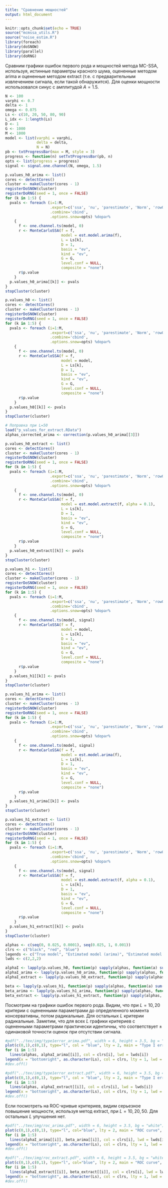 ```yaml
---
title: "Сравнение мощностей"
output: html_document
---
```


```r
knitr::opts_chunk$set(echo = TRUE)
source("mcmssa_utils.R")
source("noise_estim.R")
library(foreach)
library(doSNOW)
library(parallel)
library(doRNG)
```

Сравним графики ошибок первого рода и мощностей метода MC-SSA, используя, истинные параметры красного шума, оцененные методом arima и оцененные методом extract (т.е. с предварительным извлечением сигнала, если такой обнаружится). Для оценки мощности использовался синус с амплитудой $A=1.5$.
```r
N <- 100
varphi <- 0.7
delta <- 1
omega <- 0.075
Ls <- c(10, 20, 50, 80, 90)
L_idx <- 1:length(Ls)
D <- 1 
G <- 1000
M <- 1000
model <- list(varphi = varphi,
              delta = delta,
              N = N)
pb <- txtProgressBar(max = M, style = 3)
progress <- function(n) setTxtProgressBar(pb, n)
opts <- list(progress = progress)
signal <- signal.one.channel(N, omega, 1.5)
```

```r
p.values_h0_arima <- list()
cores <- detectCores()
cluster <- makeCluster(cores - 1)
registerDoSNOW(cluster)
registerDoRNG(seed = 1, once = FALSE)
for (k in 1:5) {
  pvals <- foreach (i=1:M, 
                    .export=c('ssa', 'nu', 'parestimate', 'Norm', 'rowQuantiles', 'reconstruct'),
                    .combine='cbind',
                    .options.snow=opts) %dopar%
    {
      f <- one.channel.ts(model, 0)
      r <- MonteCarloSSA(f = f,
                         model = est.model.arima(f),
                         L = Ls[k],
                         D = 1,
                         basis = "ev",
                         kind = "ev",
                         G = G,
                         level.conf = NULL,
                         composite = "none")
      r$p.value
    }
  p.values_h0_arima[[k]] <- pvals
}
stopCluster(cluster)
```

```r
p.values_h0 <- list()
cores <- detectCores()
cluster <- makeCluster(cores - 1)
registerDoSNOW(cluster)
registerDoRNG(seed = 1, once = FALSE)
for (k in 1:5) {
  pvals <- foreach (i=1:M,
                    .export=c('ssa', 'nu', 'parestimate', 'Norm', 'rowQuantiles', 'reconstruct'),
                    .combine='cbind',
                    .options.snow=opts) %dopar%
    {
      f <- one.channel.ts(model, 0)
      r <- MonteCarloSSA(f = f,
                         model = model,
                         L = Ls[k],
                         D = 1,
                         basis = "ev",
                         kind = "ev",
                         G = G,
                         level.conf = NULL,
                         composite = "none")
      r$p.value
    }
  p.values_h0[[k]] <- pvals
}
stopCluster(cluster)
```

```r
# Поправка при L=50
load("p_values_for_extract.RData")
alphas_corrected_arima <- correction(p.values_h0_arima[[3]])
```

```r
p.values_h0_extract <- list()
cores <- detectCores()
cluster <- makeCluster(cores - 1)
registerDoSNOW(cluster)
registerDoRNG(seed = 1, once = FALSE)
for (k in 1:5) {
  pvals <- foreach (i=1:M,
                    .export=c('ssa', 'nu', 'parestimate', 'Norm', 'rowQuantiles', 'reconstruct'),
                    .combine='cbind',
                    .options.snow=opts) %dopar%
    {
      f <- one.channel.ts(model, 0)
      r <- MonteCarloSSA(f = f,
                         model = est.model.extract(f, alpha = 0.1),
                         L = Ls[k],
                         D = 1,
                         basis = "ev",
                         kind = "ev",
                         G = G,
                         level.conf = NULL,
                         composite = "none")
      r$p.value
    }
  p.values_h0_extract[[k]] <- pvals
}
stopCluster(cluster)
```

```r
p.values_h1 <- list()
cores <- detectCores()
cluster <- makeCluster(cores - 1)
registerDoSNOW(cluster)
registerDoRNG(seed = 1, once = FALSE)
for (k in 1:5) {
  pvals <- foreach (i=1:M,
                    .export=c('ssa', 'nu', 'parestimate', 'Norm', 'rowQuantiles', 'reconstruct'),
                    .combine='cbind',
                    .options.snow=opts) %dopar%
    {
      f <- one.channel.ts(model, signal)
      r <- MonteCarloSSA(f = f,
                         model = model,
                         L = Ls[k],
                         D = 1,
                         basis = "ev",
                         kind = "ev",
                         G = G,
                         level.conf = NULL,
                         composite = "none")
      r$p.value
    }
  p.values_h1[[k]] <- pvals
}
stopCluster(cluster)
```

```r
p.values_h1_arima <- list()
cores <- detectCores()
cluster <- makeCluster(cores - 1)
registerDoSNOW(cluster)
registerDoRNG(seed = 1, once = FALSE)
for (k in 1:5) {
  pvals <- foreach (i=1:M,
                    .export=c('ssa', 'nu', 'parestimate', 'Norm', 'rowQuantiles', 'reconstruct'),
                    .combine='cbind',
                    .options.snow=opts) %dopar%
    {
      f <- one.channel.ts(model, signal)
      r <- MonteCarloSSA(f = f,
                         model = est.model.arima(f),
                         L = Ls[k],
                         D = 1,
                         basis = "ev",
                         kind = "ev",
                         G = G,
                         level.conf = NULL,
                         composite = "none")
      r$p.value
    }
  p.values_h1_arima[[k]] <- pvals
}
stopCluster(cluster)
```

```r
p.values_h1_extract <- list()
cores <- detectCores()
cluster <- makeCluster(cores - 1)
registerDoSNOW(cluster)
registerDoRNG(seed = 1, once = FALSE)
for (k in 1:5) {
  pvals <- foreach (i=1:M,
                    .export=c('ssa', 'nu', 'parestimate', 'Norm', 'rowQuantiles', 'reconstruct'),
                    .combine='cbind',
                    .options.snow=opts) %dopar%
    {
      f <- one.channel.ts(model, signal)
      r <- MonteCarloSSA(f = f,
                         model = est.model.extract(f, alpha = 0.1),
                         L = Ls[k],
                         D = 1,
                         basis = "ev",
                         kind = "ev",
                         G = G,
                         level.conf = NULL,
                         composite = "none")
      r$p.value
    }
  p.values_h1_extract[[k]] <- pvals
}
stopCluster(cluster)
```

```r
alphas <- c(seq(0, 0.025, 0.0001), seq(0.025, 1, 0.001))
clrs <- c("black", "red", "blue")
legends <- c("True model", "Estimated model (arima)", "Estimated model (extract)")
lwds <- c(2,2,2)
```

```r
alphaI <- lapply(p.values_h0, function(p) sapply(alphas, function(a) sum(p < a) / M))
alphaI_arima <- lapply(p.values_h0_arima, function(p) sapply(alphas, function(a)  sum(p < a) / M))
alphaI_extract <- lapply(p.values_h0_extract, function(p) sapply(alphas, function(a)  sum(p < a) / M))

beta <- lapply(p.values_h1, function(p) sapply(alphas, function(a) sum(p < a) / M))
beta_arima <- lapply(p.values_h1_arima, function(p) sapply(alphas, function(a) sum(p < a) / M))
beta_extract <- lapply(p.values_h1_extract, function(p) sapply(alphas, function(a) sum(p < a) / M))
```
Посмотрим на графики ошибок первого рода. Видим, что при $L=10,20$ критерии с оцененными параметрами до определенного момента консервативны, потом радикальные. Для остальных $L$ критерии радикальные. Заметим, что для всех $L$ графики критериев с оцененными параметрами практически идентичны, что соответствует $\pm$ одинаковой точности оценок при отсутствии сигнала. 
```r
#pdf("../tex/img/type1error_arima.pdf", width = 6, height = 3.5, bg = "white")
plot(c(0,1),c(0,1), type="l", col = "blue", lty = 2, main = "Type I error", xlab = 'significance level', ylab = 'type I error')
for (i in 1:5)
  lines(alphas, alphaI_arima[[i]], col = clrs[i], lwd = lwds[i])
legend(x = "bottomright", as.character(Ls), col = clrs, lty = 1, lwd = lwds)
#dev.off()
```

```r
#pdf("../tex/img/type1error_extract.pdf", width = 6, height = 3.5, bg = "white")
plot(c(0,1),c(0,1), type="l", col = "blue", lty = 2, main = "Type I error", xlab = 'significance level', ylab = 'type I error')
for (i in 1:5)
  lines(alphas, alphaI_extract[[i]], col = clrs[i], lwd = lwds[i])
legend(x = "bottomright", as.character(Ls), col = clrs, lty = 1, lwd = lwds)
#dev.off()
```

Если посмотреть на ROC-кривые критериев, видим серьезное повышение мощности, используя метод extract, при $L=10,20,50$. Для остальных $L$ улучшения нет.
```r
#pdf("../tex/img/roc_arima.pdf", width = 6, height = 3.5, bg = "white")
plot(c(0,1),c(0,1), type="l", col="blue", lty = 2, main = "ROC curve", xlab = 'type I error', ylab = 'power')
for (i in 1:5)
  lines(alphaI_arima[[i]], beta_arima[[i]], col = clrs[i], lwd = lwds[i])
legend(x = "bottomright", as.character(Ls), col = clrs, lty = 1, lwd = lwds)
#dev.off()
```

```r
#pdf("../tex/img/roc_extract.pdf", width = 6, height = 3.5, bg = "white")
plot(c(0,1),c(0,1), type="l", col="blue", lty = 2, main = "ROC curve", xlab = 'type I error', ylab = 'power')
for (i in 1:5)
  lines(alphaI_extract[[i]], beta_extract[[i]], col = clrs[i], lwd = lwds[i])
legend(x = "bottomright", as.character(Ls), col = clrs, lty = 1, lwd = lwds)
#dev.off()
```
